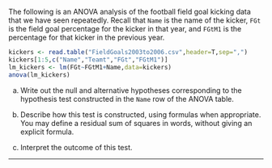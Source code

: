The following is an ANOVA analysis of the football field goal kicking data that we have seen repeatedly.
Recall that `Name` is the name of the kicker, `FGt` is the field goal percentage for the kicker in that year, and `FGtM1` is the percentage for that kicker in the previous year.
```r
kickers <- read.table("FieldGoals2003to2006.csv",header=T,sep=",")
kickers[1:5,c("Name","Teamt","FGt","FGtM1")]
lm_kickers <- lm(FGt~FGtM1+Name,data=kickers)
anova(lm_kickers)
```
(a) Write out the null and alternative hypotheses corresponding to the hypothesis test constructed in the `Name` row of the ANOVA table.

(b) Describe how this test is constructed, using formulas when appropriate. You may define a residual sum of squares in words, without giving an explicit formula.


(c) Interpret the outcome of this test.

--------------

